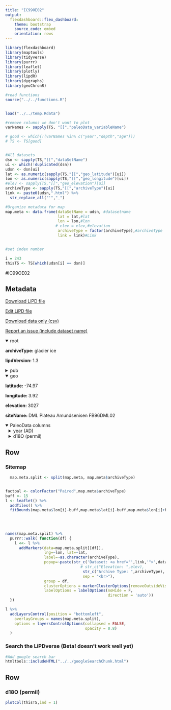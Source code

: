 ```yaml
---
title: "IC99OE02"
output: 
  flexdashboard::flex_dashboard:
    theme: bootstrap
    source_code: embed
    orientation: rows
---
```


```r
library(flexdashboard)
library(maptools)
library(tidyverse)
library(purrr)
library(leaflet)
library(plotly)
library(lipdR)
library(dygraphs)
library(geoChronR)

#read functions
source("../../functions.R")


load("../../temp.Rdata")

#remove columns we don't want to plot
varNames <- sapply(TS, "[[","paleoData_variableName")

# good <- which(!(varNames %in% c("year","depth","age")))
# TS <- TS[good]


#All datasets
dsn <- sapply(TS,"[[","dataSetName")
ui <- which(!duplicated(dsn))
udsn <- dsn[ui]
lat <- as.numeric(sapply(TS,"[[","geo_latitude")[ui])
lon <- as.numeric(sapply(TS,"[[","geo_longitude")[ui])
#elev <- sapply(TS,"[[","geo_elevation")[ui]
archiveType <- sapply(TS,"[[","archiveType")[ui]
link <- paste0(udsn,".html") %>% 
  str_replace_all("'","_")

#Organize metadata for map
map.meta <- data.frame(dataSetName = udsn, #datasetname
                       lat = lat,#lat
                       lon = lon,#lon
                      # elev = elev,#elevation
                       archiveType = factor(archiveType),#archiveType
                       link = link)#Link


#set index number

i = 243
thisTS <- TS[which(udsn[i] == dsn)]
```
#IC99OE02

Metadata {.sidebar}
-------------------------------------
[Download LiPD file](IC99OE02.lpd)
            

[Edit LiPD file](http://lipd.net/playground?source=http://lipdverse.org/iso2kv0_11_0/IC99OE02.lpd)
            

[Download data only (csv)](IC99OE02.csv)
            

[Report an issue (include dataset name)](https://github.com/nickmckay/LiPDverse/issues)

<details open style="margin-left: 0px">
<summary>root</summary>
<p style="margin-left: 0px"><strong>archiveType: </strong>glacier ice
<p style="margin-left: 0px"><strong>lipdVersion: </strong>1.3
</details>
<details>
<summary>pub</summary>
<details style="margin-left: 10px">
<summary>pub1</summary>
<p style="margin-left: 10px"><strong>author: </strong>Graf
<p style="margin-left: 10px"><strong>pubYear: </strong>NA
<p style="margin-left: 10px"><strong>DOI: </strong>10.3189/172756402781816492
</details>
<details style="margin-left: 10px">
<summary>pub2</summary>
<p style="margin-left: 10px"><strong>author: </strong>Oerter
<p style="margin-left: 10px"><strong>pubYear: </strong>1999
<p style="margin-left: 10px"><strong>DOI: </strong>10.3189/172756499781820914
</details>
</details>
<details open style="margin-left: 0px">
<summary>geo</summary>
<p style="margin-left: 0px"><strong>latitude: </strong>-74.97
<p style="margin-left: 0px"><strong>longitude: </strong>3.92
<p style="margin-left: 0px"><strong>elevation: </strong>3027
<p style="margin-left: 0px"><strong>siteName: </strong>DML Plateau Amundsenisen FB96DML02
</details>
<details open>
<summary>PaleoData columns</summary>
<details style="margin-left: 10px">
<summary>year (AD)</summary>
<p style="margin-left: 10px"><strong>TSid: </strong>MAT781f821c03
<p style="margin-left: 10px"><strong>variableName: </strong>year
<p style="margin-left: 10px"><strong>units: </strong>AD
<p style="margin-left: 10px"><strong>description: </strong>Year AD
</details>
<details style="margin-left: 10px">
<summary>d18O (permil)</summary>
<p style="margin-left: 10px"><strong>TSid: </strong>IC99OE0201A
<p style="margin-left: 10px"><strong>variableName: </strong>d18O
<p style="margin-left: 10px"><strong>units: </strong>permil
<p style="margin-left: 10px"><strong>description: </strong>d18O of glacier ice
<details>
<summary>interpretation</summary>
<details style="margin-left: 20px">
<summary>1</summary>
<p style="margin-left: 20px"><strong>basis: </strong>spatial slope (Jouzel et al., 2003)
<p style="margin-left: 20px"><strong>interpDirection: </strong>positive
<p style="margin-left: 20px"><strong>scope: </strong>climate
<p style="margin-left: 20px"><strong>seasonality: </strong>annual
<p style="margin-left: 20px"><strong>variable: </strong>temperature
<p style="margin-left: 20px"><strong>variableDetail: </strong>air
<p style="margin-left: 20px"><strong>direction: </strong>positive
</details>
<details style="margin-left: 20px">
<summary>2</summary>
<p style="margin-left: 20px"><strong>basis: </strong>Graf et al., 2002 https://doi.org/10.3189/172756402781816492 DML spatial slope calibration
<p style="margin-left: 20px"><strong>direction: </strong>positive
<p style="margin-left: 20px"><strong>inferredMaterial: </strong>precipitation
<p style="margin-left: 20px"><strong>integrationTime: </strong>1
<p style="margin-left: 20px"><strong>integrationTimeBasis: </strong>age model based on volcanic horizons and counting of annual layers (seasonal variations of stable isotopes)
<p style="margin-left: 20px"><strong>integrationTimeUncertainty: </strong>1 to 10
<p style="margin-left: 20px"><strong>integrationTimeUncertaintyType: </strong>chronology
<p style="margin-left: 20px"><strong>integrationTimeUnits: </strong>years
<p style="margin-left: 20px"><strong>mathematicalRelation: </strong>linear
<p style="margin-left: 20px"><strong>rank: </strong>1
<p style="margin-left: 20px"><strong>scope: </strong>isotope
<p style="margin-left: 20px"><strong>seasonality: </strong>annual
<p style="margin-left: 20px"><strong>variable: </strong>P_isotope
<p style="margin-left: 20px"><strong>coefficient: </strong>NA
<p style="margin-left: 20px"><strong>fraction: </strong>NA
</details>
<details style="margin-left: 20px">
<summary>3</summary>
<p style="margin-left: 20px"><strong>coefficient: </strong>NA
<p style="margin-left: 20px"><strong>fraction: </strong>NA
<p style="margin-left: 20px"><strong>rank: </strong>NA
<p style="margin-left: 20px"><strong>scope: </strong>isotope
</details>
<details style="margin-left: 20px">
<summary>4</summary>
<p style="margin-left: 20px"><strong>coefficient: </strong>NA
<p style="margin-left: 20px"><strong>fraction: </strong>NA
<p style="margin-left: 20px"><strong>rank: </strong>NA
<p style="margin-left: 20px"><strong>scope: </strong>isotope
</details>
</details>
</details>

Row {.tabset .tabset-fade}
-----------------------------------------------------------------------

### Sitemap

```r
  map.meta.split <- split(map.meta, map.meta$archiveType)


factpal <- colorFactor("Paired",map.meta$archiveType)
buff <- 15
l <- leaflet() %>% 
  addTiles() %>% 
  fitBounds(map.meta$lon[i]-buff,map.meta$lat[i]-buff,map.meta$lon[i]+buff,map.meta$lat[i]+buff)
  

  
  
names(map.meta.split) %>%
  purrr::walk( function(df) {
    l <<- l %>%
      addMarkers(data=map.meta.split[[df]],
                 lng=~lon, lat=~lat,
                 label=~as.character(archiveType),
                 popup=~paste(str_c('Dataset: <a href="',link,'">',dataSetName,'</a>'),
                                 # str_c("Elevation: ",elev),
                                  str_c("Archive Type: ",archiveType),
                                  sep = "<br>"),
                 group = df,
                 clusterOptions = markerClusterOptions(removeOutsideVisibleBounds = F),
                 labelOptions = labelOptions(noHide = F,
                                             direction = 'auto'))
  })

l %>%
  addLayersControl(position = "bottomleft",
    overlayGroups = names(map.meta.split),
    options = layersControlOptions(collapsed = FALSE,
                                   opacity = 0.8)
  )
```

### Search the LiPDverse (Beta! doesn't work well yet)
```r
#Add google search bar
htmltools::includeHTML("../../googleSearchChunk.html")
```


Row {.tabset .tabset-fade}
-----------------------------------------------------------------------

### d18O (permil)
```r
plotCol(thisTS,ind = 1)
```
